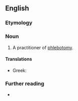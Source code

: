 ==English==

===Etymology===
{{suffix|en|phlebotomy|ist}}

===Noun===
{{en-noun}}

# A practitioner of [[phlebotomy]].

====Translations====
{{trans-top|medical worker}}
* Greek: {{t+|el|φλεβοτόμος|m}}
{{trans-mid}}
{{trans-bottom}}

===Further reading===
* {{pedialite|phlebotomy}}